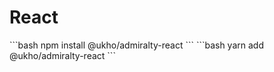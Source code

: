 
# React

<AdmiraltyTabGroup>
  <AdmiraltyTab label="NPM">
    ```bash
    npm install @ukho/admiralty-react
    ```
  </AdmiraltyTab>
  <AdmiraltyTab label="Yarn">
    ```bash
    yarn add @ukho/admiralty-react
    ```
  </AdmiraltyTab>
</AdmiraltyTabGroup>
